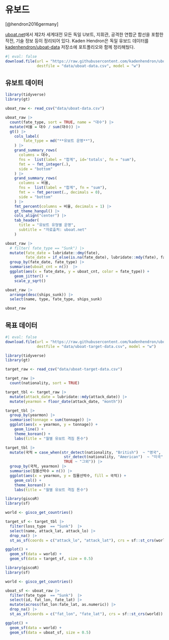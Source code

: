 
# 유보드

[@hendron2016germany]

[uboat.net](https://uboat.net/)에서 제2차 세계대전 모든 독일 U보트, 지휘관, 공격한 연합군 함선을 포함한 작전, 기술 정보 등이 정리되어 있다. Kaden Hendron은 독일 유보드 데이터를 [kadenhendron/uboat-data](https://github.com/kadenhendron/uboat-data) 저장소에 포트폴리오와 함께 정리해뒀다.

```r
#| eval: false
download.file(url = "https://raw.githubusercontent.com/kadenhendron/uboat-data/master/data/uboat-data.csv", 
              destfile = "data/uboat-data.csv", model = "w")
```

## 유보트 데이터

```r
library(tidyverse)
library(gt)

uboat_raw <- read_csv("data/uboat-data.csv")

uboat_raw |> 
  count(fate_type, sort = TRUE, name = "대수") |> 
  mutate(비율 = 대수 / sum(대수)) |> 
  gt() |> 
    cols_label(
        fate_type = md("**유보트 운명**"),
    ) |> 
    grand_summary_rows(
      columns = 대수,
      fns =  list(label = "합계", id='totals', fn = "sum"),
      fmt = ~ fmt_integer(.),
      side = "bottom"
    ) |> 
    grand_summary_rows(
      columns = 비율,
      fns =  list(label = "합계", fn = "sum"),
      fmt = ~ fmt_percent(., decimals = 0),
      side = "bottom"
    ) |> 
    fmt_percent(columns = 비율, decimals = 1) |> 
    gt_theme_hangul() |> 
    cols_align("center") |> 
    tab_header(
      title = "유보트 유형별 운명",
      subtitle = "자료출처: uboat.net"
    )
```


```r
uboat_raw |> 
  # filter( fate_type == "Sunk") |> 
  mutate(fate_date = lubridate::dmy(fate),
         fate_date = if_else(is.na(fate_date), lubridate::mdy(fate), fate_date)) |> 
  group_by(fate_date, fate_type) |> 
  summarise(uboat_cnt = n())  |> 
  ggplot(aes(x = fate_date, y = uboat_cnt, color = fate_type)) +
    geom_jitter() +
    scale_y_sqrt()
```


```r
uboat_raw |> 
  arrange(desc(ships_sunk)) |> 
  select(name, type, fate_type, ships_sunk)
```

```r
uboat_raw
```

## 목표 데이터


```r
#| eval: false
download.file(url = "https://raw.githubusercontent.com/kadenhendron/uboat-data/master/data/uboat-target-data.csv", 
              destfile = "data/uboat-target-data.csv", model = "w")
```


```r
library(tidyverse)
library(gt)

target_raw <- read_csv("data/uboat-target-data.csv")

target_raw |> 
  count(nationality, sort = TRUE)

target_tbl <- target_raw |> 
  mutate(attack_date = lubridate::mdy(attack_date)) |> 
  mutate(yearmon = floor_date(attack_date, "month")) 

target_tbl |> 
  group_by(yearmon) |> 
  summarise(tonnage = sum(tonnage)) |>  
  ggplot(aes(x = yearmon, y = tonnage)) +
    geom_line() +
    theme_korean() +
    labs(title = "월별 유보트 격침 톤수")
```

```r
target_tbl |> 
  mutate(국적 = case_when(str_detect(nationality, "British")  ~ "영국",
                          str_detect(nationality, "American")  ~ "미국",
                          TRUE ~ "그외")) |> 
  group_by(국적, yearmon) |> 
  summarise(침몰선박수 = n()) |> 
  ggplot(aes(x = yearmon, y = 침몰선박수, fill = 국적)) +
    geom_col() +
    theme_korean() +
    labs(title = "월별 유보트 격침 톤수")  
```



```r
library(giscoR)
library(sf)

world <- gisco_get_countries()

target_sf <- target_tbl |> 
  filter(loss_type  == "Sunk")  |> 
  select(name, attack_lat, attack_lo) |> 
  drop_na() |> 
  st_as_sf(coords = c("attack_lo", "attack_lat"), crs = sf::st_crs(world))

ggplot() +
  geom_sf(data = world) +
  geom_sf(data = target_sf, size = 0.5)

```


```r
library(giscoR)
library(sf)

world <- gisco_get_countries()

uboat_sf <- uboat_raw |> 
  filter(fate_type  == "Sunk")  |> 
  select(id, fat_lon, fate_lat) |> 
  mutate(across(fat_lon:fate_lat, as.numeric)) |> 
  drop_na() |> 
  st_as_sf(coords = c("fat_lon", "fate_lat"), crs = sf::st_crs(world))

ggplot() +
  geom_sf(data = world) +
  geom_sf(data = uboat_sf, size = 0.5)

```
